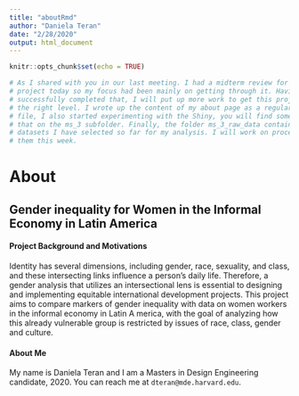 ```yaml
---
title: "aboutRmd"
author: "Daniela Teran"
date: "2/28/2020"
output: html_document
---
```


```r
knitr::opts_chunk$set(echo = TRUE)

# As I shared with you in our last meeting. I had a midterm review for my thesis
# project today so my focus had been mainly on getting through it. Having
# successfully completed that, I will put up more work to get this project to
# the right level. I wrote up the content of my about page as a regular HTML
# file, I also started experimenting with the Shiny, you will find some work on
# that on the ms_3 subfolder. Finally, the folder ms_3_raw_data contains the
# datasets I have selected so far for my analysis. I will work on processing
# them this week.

```
# **About**

## Gender inequality for Women in the Informal Economy in Latin America  

#### **Project Background and Motivations**  

Identity has several dimensions, including gender, race, sexuality, and class,
and these intersecting links influence a person’s daily life. Therefore, a
gender analysis that utilizes an intersectional lens is essential to designing
and implementing equitable international development projects. This project aims
to compare markers of gender inequality with data on women workers in the
informal economy in Latin A merica, with the goal of analyzing how this already
vulnerable group is restricted by issues of race, class, gender and culture.  

#### **About Me**

My name is Daniela Teran and I am a Masters in Design Engineering candidate, 2020. You can reach me at ``dteran@mde.harvard.edu``.

